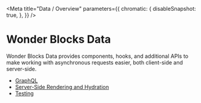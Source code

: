 
<Meta
    title="Data / Overview"
    parameters={{
        chromatic: {
            disableSnapshot: true,
        },
    }}
/>

# Wonder Blocks Data

Wonder Blocks Data provides components, hooks, and additional APIs to make working with asynchronous requests easier, both client-side and server-side.

 * [GraphQL](/docs/data-graphql--page)
 * [Server-Side Rendering and Hydration](/docs/data-server-side-rendering-and-hydration--page)
 * [Testing](/docs/data-testing--page)

